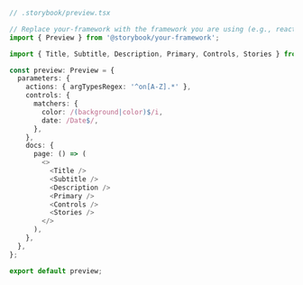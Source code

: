 ```ts
// .storybook/preview.tsx

// Replace your-framework with the framework you are using (e.g., react, vue3)
import { Preview } from '@storybook/your-framework';

import { Title, Subtitle, Description, Primary, Controls, Stories } from '@storybook/blocks';

const preview: Preview = {
  parameters: {
    actions: { argTypesRegex: '^on[A-Z].*' },
    controls: {
      matchers: {
        color: /(background|color)$/i,
        date: /Date$/,
      },
    },
    docs: {
      page: () => (
        <>
          <Title />
          <Subtitle />
          <Description />
          <Primary />
          <Controls />
          <Stories />
        </>
      ),
    },
  },
};

export default preview;
```
